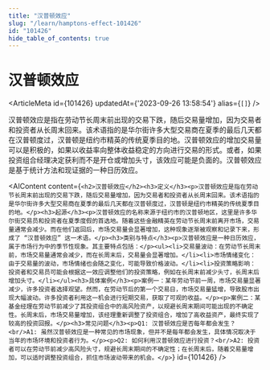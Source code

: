 ```yaml
---
title: "汉普顿效应"
slug: "/learn/hamptons-effect-101426"
id: "101426"
hide_table_of_contents: true
---
```



# 汉普顿效应

<ArticleMeta id={101426} updatedAt={'2023-09-26 13:58:54'} alias={`[]`} />
<div className='border-solid border-b border-t-0 my-4 border-[var(--ifm-color-gray-300)]' />

汉普顿效应是指在劳动节长周末前出现的交易下跌，随后交易量增加，因为交易者和投资者从长周末回来。该术语指的是华尔街许多大型交易商在夏季的最后几天都在汉普顿度过，汉普顿是纽约市精英的传统夏季目的地。汉普顿效应的增加交易量可以是积极的，如果以收益率向整体收益稳定的方向进行交易的形式。或者，如果投资组合经理决定获利而不是开仓或增加头寸，该效应可能是负面的。汉普顿效应是基于统计方法和现证据的一种日历效应。

<AIContent content={`<h2>汉普顿效应</h2><h3>定义</h3><p>汉普顿效应是指在劳动节长周末前出现的交易下跌，随后交易量增加，因为交易者和投资者从长周末回来。该术语指的是华尔街许多大型交易商在夏季的最后几天都在汉普顿度过，汉普顿是纽约市精英的传统夏季目的地。</p><h3>起源</h3><p>汉普顿效应的名称来源于纽约市的汉普顿地区，这里是许多华尔街交易员和投资者在夏季度假的首选地。随着这些金融精英在劳动节长周末前离开市场，交易量通常会减少。而在他们返回后，市场交易量会显著增加，这种现象逐渐被观察和记录下来，形成了 “汉普顿效应” 这一术语。</p><h3>类别与特点</h3><p>汉普顿效应是一种日历效应，属于市场行为中的季节性现象。其主要特点包括：</p><ul><li>交易量波动：在劳动节长周末前，市场交易量通常会减少，而在长周末后，交易量会显著增加。</li><li>市场情绪变化：由于交易量的波动，市场情绪也会随之变化，可能导致价格波动。</li><li>投资策略影响：投资者和交易员可能会根据这一效应调整他们的投资策略，例如在长周末前减少头寸，长周末后增加头寸。</li></ul><h3>具体案例</h3><p>案例一：某年劳动节前一周，市场交易量显著减少，许多投资者选择观望。然而，在劳动节后的第一个交易日，市场交易量猛增，导致股市出现大幅波动。许多投资者利用这一机会进行短期交易，获取了可观的收益。</p><p>案例二：某基金经理在劳动节前减少了其投资组合中的高风险资产，以规避长周末期间可能出现的不确定性。长周末后，市场交易量增加，该经理重新调整了投资组合，增加了高收益资产，最终实现了较高的投资回报。</p><h3>常见问题</h3><p>Q1: 汉普顿效应是否每年都会发生？<br/>A1: 虽然汉普顿效应是一种常见的市场现象，但并不是每年都会发生，具体情况取决于当年的市场环境和投资者行为。</p><p>Q2: 如何利用汉普顿效应进行投资？<br/>A2: 投资者可以在劳动节前减少高风险头寸，规避长周末期间的不确定性；在长周末后，随着交易量增加，可以适时调整投资组合，抓住市场波动带来的机会。</p>`} id={101426} />
